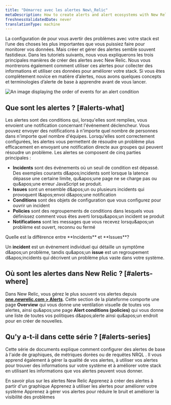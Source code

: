 ```yaml
---
title: "Démarrez avec les alertes New\_Relic"
metaDescription: How to create alerts and alert ecosystems with New Relic
freshnessValidatedDate: never
translationType: machine
---
```


La configuration de <InlinePopover type="alerts" />pour vous avertir des problèmes avec votre stack est l’une des choses les plus importantes que vous puissiez faire pour monitorer vos données. Mais créer et gérer des alertes semble souvent fastidieux. Dans les tutoriels suivants, nous vous expliquerons les trois principales manières de créer des alertes avec New Relic. Nous vous montrerons également comment utiliser ces alertes pour collecter des informations et utiliser ces données pour améliorer votre stack. Si vous êtes complètement novice en matière d’alertes, nous avons quelques concepts et terminologies d’alerte de base à apprendre avant de vous lancer.

<img title="Alert flow" alt="An image displaying the order of events for an alert condition" src="/images/journey_diagram_alerts-flow.webp" />

## Que sont les alertes ? [#alerts-what]

Les alertes sont des conditions qui, lorsqu&apos;elles sont remplies, vous envoient une notification concernant l&apos;événement déclencheur. Vous pouvez envoyer des notifications à n&apos;importe quel nombre de personnes dans n&apos;importe quel nombre d&apos;équipes. Lorsqu&apos;elles sont correctement configurées, les alertes vous permettent de résoudre un problème plus efficacement en envoyant une notification directe aux groupes qui peuvent résoudre un problème. Les alertes se composent de cinq parties principales :

* <DNT>**Incidents**</DNT> sont des événements où un seuil de condition est dépassé. Des exemples courants d&amp;apos;incidents sont lorsque la latence dépasse une certaine limite, qu&amp;apos;une page ne se charge pas ou qu&amp;apos;une erreur JavaScript se produit.
* <DNT>**Issues**</DNT> sont un ensemble d&amp;apos;un ou plusieurs incidents qui provoquent l&amp;apos;envoi d&amp;apos;une notification
* <DNT>**Conditions**</DNT> sont des objets de configuration que vous configurez pour ouvrir un incident
* <DNT>**Policies**</DNT> sont des regroupements de conditions dans lesquels vous définissez comment vous êtes averti lorsqu&amp;apos;un incident se produit
* <DNT>**Notifications**</DNT> sont les messages que vous recevez lorsqu&amp;apos;un problème est ouvert, reconnu ou fermé

<Callout variant="tip">
  Quelle est la différence entre <DNT>**Incidents**</DNT> et <DNT>**Issues**</DNT>?

  Un <DNT>**incident**</DNT> est un événement individuel qui détaille un symptôme d&amp;apos;un problème, tandis qu&amp;apos;un <DNT>**issue**</DNT> est un regroupement d&amp;apos;incidents qui décrivent un problème plus vaste dans votre système.
</Callout>

## Où sont les alertes dans New Relic ? [#alerts-where]

Dans New Relic, vous gérez le plus souvent vos alertes depuis [<DNT>**one.newrelic.com &gt; Alerts**</DNT>](https://one.newrelic.com/alerts-ai). Cette section de la plateforme comporte une page <DNT>**Overview**</DNT> qui vous donne une ventilation visuelle de toutes vos alertes, ainsi qu&amp;apos;une page <DNT>**Alert conditions (policies)**</DNT> qui vous donne une liste de toutes vos politiques d&amp;apos;alerte ainsi qu&amp;apos;un endroit pour en créer de nouvelles.

## Qu&apos;y a-t-il dans cette série ? [#alerts-series]

Cette série de documents explique comment configurer des alertes de base à l&apos;aide de graphiques, de métriques dorées ou de requêtes NRQL . Il vous apprend également à gérer la qualité de vos alertes, à utiliser vos alertes pour trouver des informations sur votre système et à améliorer votre stack en utilisant les informations que vos alertes peuvent vous donner.

<DocTiles>
  <DocTile title="Getting started with New Relic alerts" path="/docs/tutorial-create-alerts/create-new-relic-alerts/" label={{text: "You are here", color: "orange"}}>
    En savoir plus sur les alertes New Relic
  </DocTile>

  <DocTile title="Create alerts from charts" path="/docs/tutorial-create-alerts/create-chart-alerts/">
    Apprenez à créer des alertes à partir d&apos;un graphique
  </DocTile>

  <DocTile title="Improve your stack with alerts" path="/docs/tutorial-create-alerts/improve-with-alerts/">
    Apprenez à utiliser les alertes pour améliorer votre système
  </DocTile>

  <DocTile title="Manage your alert quality" path="/docs/tutorial-create-alerts/manage-alert-quality/">
    Apprenez à gérer vos alertes pour réduire le bruit et améliorer la visibilité des problèmes
  </DocTile>
</DocTiles>
